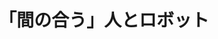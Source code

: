 ﻿---
title: "「間の合う」人とロボット"
category: "情報理工学院"
vol: "92"
interviewee: "三宅 美博"
url: "https://www.myk.dis.titech.ac.jp/2007hp/index.html"
tags: []
pdf: "92-3-miyake.pdf"
career: ""
preface: "三宅研究室は、共創システムをキーワードに、人と人、あるいは人と機械のコミュニケーションの仕組 みの研究や応用を行なっている。以下では、先生がどのようなアプローチで研究を行なっているのか、ま たそれに情報工学がどのような形で関わっているのかということについて触れていく。"
---
